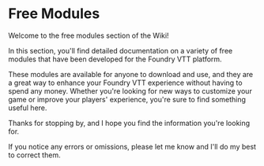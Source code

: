 # Free Modules

Welcome to the free modules section of the Wiki!

In this section, you'll find detailed documentation on a variety of free modules
that have been developed for the Foundry VTT platform.

These modules are available
for anyone to download and use,
and they are a great way to enhance your Foundry VTT experience without having
to spend any money.
Whether you're looking for new ways to customize your game or improve your players'
experience, you're sure to find something useful here.

Thanks for stopping by,
and I hope you find the information you're looking for.

If you notice any errors or omissions,
please let me know and I'll do my best to correct them.
